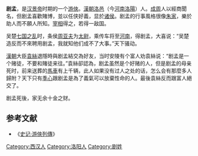 '''剧孟'''{{BD|？||？||catIdx=J剧}}，是[[汉景帝|汉景帝]]时期的一个[[游俠|游俠]]。[[漢朝|漢朝]][[洛邑|洛邑]]（今[[河南|河南]][[洛陽|洛陽]]）人。[[成周|成周]]人以經商聞名，但剧孟喜歡賭博，並以任侠好義，显於[[诸侯|诸侯]]。剧孟的行事風格很像[[朱家|朱家]]，樂於助人而不願人所知。[[宰相|宰相]]得之，若得一敌国。

吴楚[[七国之乱|七国之乱]]时，条侯[[周亚夫|周亚夫]]为[[太尉|太尉]]，乘传车将至[[河南|河南]]，得剧孟，大喜说：“吴楚造反而不來聘用剧孟，我就知他们成不了大事。”天下骚动。

[[漢朝|漢朝]]大臣[[袁絲|袁絲]]退隱時與剧孟結交為好友，当时安陵有个富人劝袁絲说：“剧孟是一个赌徒，不要和賭徒来往。”袁絲卻認為，剧孟虽然是个好赌的人，但是剧孟的母亲死时，前来送葬的[[馬車|馬車]]有上千辆，此人如果没有过人之处的话，怎么会有那麼多人歸附？天下只有[[季心|季心]]跟剧孟是為了義氣可以放棄性命的人。最後袁絲反而跟富人絕交了。

剧孟死後，家无余十金之财。

==参考文献==
*《[[:s:史記/卷124|史记·游俠列傳]]》

[[Category:西汉人|Category:西汉人]]
[[Category:洛阳人|Category:洛阳人]]
[[Category:剧姓|Category:剧姓]]
